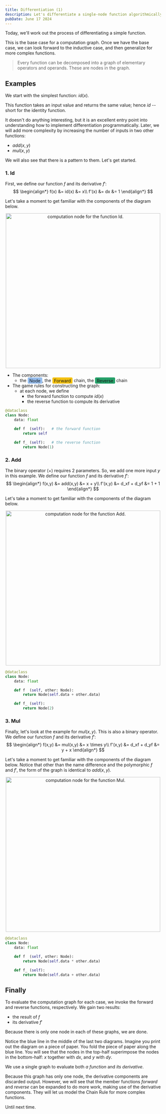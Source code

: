 ```yaml
---
title: Differentiation (1)
description: Let's differentiate a single-node function algorithmically.
pubDate: June 17 2024
---
```


Today, we'll work out the process of differentiating a simple function.

This is the base case for a computation graph. Once we have the base case, we can look forward to the inductive case, and then generalize for more complex functions.

>
> Every function can be decomposed into a graph of elementary operators and operands. These are nodes in the graph.
>

## Examples

We start with the simplest function: $id(x)$.

This function takes an input value and returns the same value; hence $id$ -- short for the identity function.

It doesn't do anything interesting, but it is an excellent entry point into understanding how to implement differentiation programmatically. Later, we will add more complexity by increasing the number of inputs in two other functions:

- $add(x,y)$
- $mul(x,y)$

We will also see that there is a pattern to them. Let's get started.

### 1. Id

First, we define our function $f$ and its derivative $f'$:
$$
\begin{align*}
f(x) &= id(x) &= x\\
f'(x) &= dx &= 1
\end{align*}
$$

Let's take a moment to get familiar with the components of the diagram below.

<div style="display:block;text-align:center">
<img
    src={nodeId.src}
    style="width:500px;height:auto;display:block;margin-left:auto;margin-right:auto" 
    alt="computation node for the function Id."
/>
</div>

- The components:
    - the <span style="background:#97BEEE;padding:0.125em;border-radius:0.25em">&nbsp;Node&nbsp;</span>, the <span style="background:#F4C111;padding:0.125em;border-radius:0.25em">&nbsp;Forward&nbsp;</span> chain, the <span style="background:#26A169;padding:0.125em;border-radius:0.25em">&nbsp;Reverse&nbsp;</span> chain
- The game rules for constructing the graph:
    - at each node, we define
        - the forward function to compute $id(x)$
        - the reverse function to compute its derivative

```python
@dataclass
class Node:
    data: float

    def f  (self):   # the forward function
        return self

    def f_ (self):   # the reverse function
        return Node(1)
```

### 2. Add 

The binary operator $(+)$ requires 2 parameters. So, we add one more input $y$ in this example. We define our function $f$ and its derivative $f'$:
$$
\begin{align*}
f(x,y) &= add(x,y) &= x + y\\
f'(x,y) &= d_xf + d_yf &= 1 + 1
\end{align*}
$$

Let's take a moment to get familiar with the components of the diagram below.

<div style="display:block;text-align:center">
<img
    src={nodeAdd.src}
    style="width:500px;height:auto;display:block;margin-left:auto;margin-right:auto" 
    alt="computation node for the function Add."
/>
</div>

```python
@dataclass
class Node:
    data: float

    def f  (self, other: Node):
        return Node(self.data + other.data)

    def f_ (self):
        return Node(2)
```

### 3. Mul

Finally, let's look at the example for $mul(x,y)$. This is also a binary operator. We define our function $f$ and its derivative $f'$:
$$
\begin{align*}
f(x,y) &= mul(x,y) &= x \times y\\
f'(x,y) &= d_xf + d_yf &= y + x
\end{align*}
$$

Let's take a moment to get familiar with the components of the diagram below. Notice that other than the name difference and the polymorphic $f$ and $f'$, the form of the graph is identical to $add(x,y)$.

<div style="display:block;text-align:center">
<img
    src={nodeMul.src}
    style="width:500px;height:auto;display:block;margin-left:auto;margin-right:auto" 
    alt="computation node for the function Mul."
/>
</div>


```python
@dataclass
class Node:
    data: float

    def f  (self, other: Node):
        return Node(self.data * other.data)

    def f_ (self):
        return Node(self.data + other.data)
```

## Finally

To evaluate the computation graph for each case, we invoke the forward and reverse functions, respectively. We gain two results:

- the result of $f$
- its derivative $f'$

Because there is only one node in each of these graphs, we are done.

Notice the blue line in the middle of the last two diagrams. Imagine you print out the diagram on a piece of paper. You fold the piece of paper along the blue line. You will see that the nodes in the top-half superimpose the nodes in the bottom-half: $x$ together with $dx$, and $y$ with $dy$.

We use a single graph to evaluate both *a function* and *its derivative*.

Because this graph has only one node, the derivative components are discarded output. However, we will see that the member functions *forward* and *reverse* can be expanded to do more work, making use of the derivative components. They will let us model the Chain Rule for more complex functions.

Until next time.
